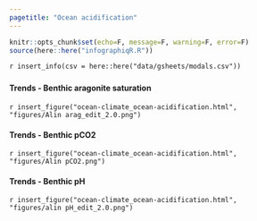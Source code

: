 ```yaml
---
pagetitle: "Ocean acidification"
---
```


```r
knitr::opts_chunk$set(echo=F, message=F, warning=F, error=F)
source(here::here("infographiqR.R"))
```

`r insert_info(csv = here::here("data/gsheets/modals.csv"))`


### {.tabset}

#### Trends - Benthic aragonite saturation

`r insert_figure("ocean-climate_ocean-acidification.html", "figures/Alin arag_edit_2.0.png")`

#### Trends - Benthic pCO2

`r insert_figure("ocean-climate_ocean-acidification.html", "figures/Alin pCO2.png")`

#### Trends - Benthic pH

`r insert_figure("ocean-climate_ocean-acidification.html", "figures/alin pH_edit_2.0.png")`
